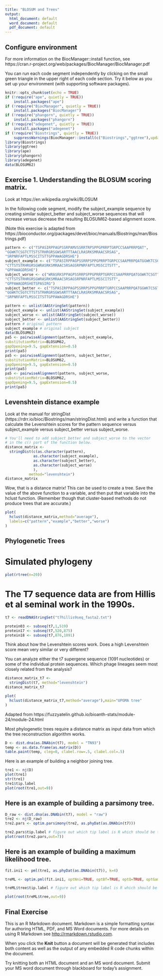 ```yaml
---
title: "BLOSUM and Trees"
output:
  html_document: default
  word_document: default
  pdf_document: default
---
```


## Configure environment

For more information on the BiocManager::install function, see https://cran.r-project.org/web/packages/BiocManager/BiocManager.pdf

You can run each code segment independently by clicking on the small
green triangle in the upper right of each code section. Try it below as
you set up your environment (with supporting software packages).

```r
knitr::opts_chunk$set(echo = TRUE)
if (!require("ape", quietly = TRUE))
    install.packages("ape")
if (!require("BiocManager", quietly = TRUE))
    install.packages("BiocManager")
if (!require("phangorn", quietly = TRUE))
    install.packages("phangorn")
if (!require("adegenet", quietly = TRUE))
    install.packages("adegenet")
if (!require("Biostrings", quietly = TRUE))
    suppressWarnings(BiocManager::install(c("Biostrings","ggtree"),update=FALSE))
library(Biostrings)
library(ggtree)
library(ape)
library(phangorn)
library(adegenet)
data(BLOSUM62)
```

## Exercise 1. Understanding the BLOSUM scoring matrix.

Look at https://en.wikipedia.org/wiki/BLOSUM

In the following code segment, modify the subject_example sequence by creating similar subject_better and subject_worse sequences that will increase versus decrease the resulting BLOSUM62-based alignment score.

(Note this exercise is adapted from https://bioconductor.org/packages/devel/bioc/manuals/Biostrings/man/Biostrings.pdf)

```r
pattern <- c("TSPASIRPPAGPSSRPAMVSSRRTRPSPPGPRRPTGRPCCSAAPRRPQAT",
"GGWKTCSGTCTTSTSTRHRGRSGWSARTTTAACLRASRKSMRAACSRSAG",
"SRPNRFAPTLMSSCITSTTGPPAWAGDRSHE")
subject_example <- c("TSPASIRPPAGPSSRRPSPPGPRRPTGRPCCSAAPRRPQATGGWKTCSGT",
"CTTSTSTRHRGRSGWRASRKSMRAACSRSAGSRPNRFAPTLMSSCITSTT",
"GPPAWAGDRSHE")
subject_worse <- c("WRASRKSPPAGPSSRRPSPPGPRRPTGRPCCSAAPRRPQATGGWKTCSGT",
"CTTSTSTRHRGRSGWRASRKSMRAACSRSAGSRPNRFAPTLMSSCITSTT",
"GPPAWAGDRSHETSPASIRG")
subject_better <- c("TSPASIRPPAGPSSRRPSPPGPRRPTGRPCCSAAPRRPQATGGWKTCSGT",
"GGWKTCSGTCTTSTSTRHRGRSGWSARTTTAACLRASRKSMRAACSRSAG",
"SRPNRFAPTLMSSCITSTTGPPAWAGDRSHE")

pattern <- unlist(AAStringSet(pattern))
subject_example <- unlist(AAStringSet(subject_example))
subject_worse <- unlist(AAStringSet(subject_worse))
subject_better <- unlist(AAStringSet(subject_better))
pattern # original pattern
subject_example # original subject
data(BLOSUM62)
pa5 <- pairwiseAlignment(pattern, subject_example,
substitutionMatrix=BLOSUM62,
gapOpening=9.5, gapExtension=0.5)
print(pa5)
pa5 <- pairwiseAlignment(pattern, subject_better,
substitutionMatrix=BLOSUM62,
gapOpening=9.5, gapExtension=0.5)
print(pa5)
pa5 <- pairwiseAlignment(pattern, subject_worse,
substitutionMatrix=BLOSUM62,
gapOpening=9.5, gapExtension=0.5)
print(pa5)
```

## Levenshtein distance example

Look at the manual for stringDist (https://rdrr.io/bioc/Biostrings/man/stringDist.html) and write a function that calculate the Levenshtein scores for the pattern sequence versus subject_example versus subject_better versus subject_worse.

```r
# You'll need to add subject_better and subject_worse to the vector
# in the c() part of the function below.
distance_matrix <- 
  stringDist(c(as.character(pattern),
             as.character(subject_example),
             as.character(subject_better),
             as.character(subject_worse)
             ),
           method="levenshtein")
distance_matrix
```

Wow, that is a distance matrix! This can be used to create a tree. Save the value of the above function to a variable, and then put that variable into the hclust function.
(Remember though that cluster-based methods do not produce trees that are 
accurate.)

```r
plot(
  hclust(distance_matrix,method="average"),
  labels=c("pattern","example","better","worse")
)

```

## Phylogenetic Trees

# Simulated phylogeny

```r
plot(rtree(n=20))
```

# The T7 sequence data are from Hillis et al seminal work in the 1990s.

```r
t7 <- readDNAStringSet("t7hillis9seq_fasta2.txt")

protein03 <- subseq(t7,1,519)
protein17 <- subseq(t7,520,875)
protein18 <- subseq(t7,876,1091)
```

Think about how the Levenshtein scores work. Does a high Levenshtein
score mean very similar or very different?

You can analyze either the t7 supergene sequence (1091 nucleotides)
or some of the individual protein sequences. Which phage lineages seem most
closely related from the analysis?

```r
distance_matrix_t7 <-
  stringDist(t7, method="levenshtein")
distance_matrix_t7
```

```r
plot(
  hclust(distance_matrix_t7,method="average"),main="UPGMA tree"
)
```

Adapted from
https://fuzzyatelin.github.io/bioanth-stats/module-24/module-24.html

Most phylogenetic trees require a distance matrix as input data from
which the tree reconstruction algorithm works.

```r
D <- dist.dna(as.DNAbin(t7), model = "TN93")
temp <- as.data.frame(as.matrix(D))
table.paint(temp, cleg=0, clabel.row=.5, clabel.col=.5)
```

Here is an example of building a neighbor joining tree.

```r
tre1 <- nj(D)
plot(tre1)
str(tre1)
tre1$tip.label
plot(root(tre1,out=9))
```

## Here is an example of building a parsimony tree.

```r
D_raw <- dist.dna(as.DNAbin(t7), model = "raw")
tre2 <- nj(D_raw)
tre2.pars <- optim.parsimony(tre2, as.phyDat(as.DNAbin(t7)))

tre2.pars$tip.label # figure out which tip label is R which should be the outgroup
plot(root(tre2.pars,out=7))
```

## Here is an example of building a maximum likelihood tree.

```r
fit.ini1 <- pml(tre1, as.phyDat(as.DNAbin(t7)), k=4)

treML <- optim.pml(fit.ini1, optNni=TRUE, optBf=TRUE, optQ=TRUE, optGamma=TRUE)

treML$tree$tip.label # figure out which tip label is R which should be the outgroup

plot(root(treML$tree,out=9))
```

## Final Exercise

This is an R Markdown document. Markdown is a simple formatting syntax for authoring HTML, PDF, and MS Word documents. For more details on using R Markdown see <http://rmarkdown.rstudio.com>.

When you click the **Knit** button a document will be generated that includes both content as well as the output of any embedded R code chunks within the document.

Try knitting both an HTML document and an MS word document. Submit your MS word document through blackboard for today's assignment.

